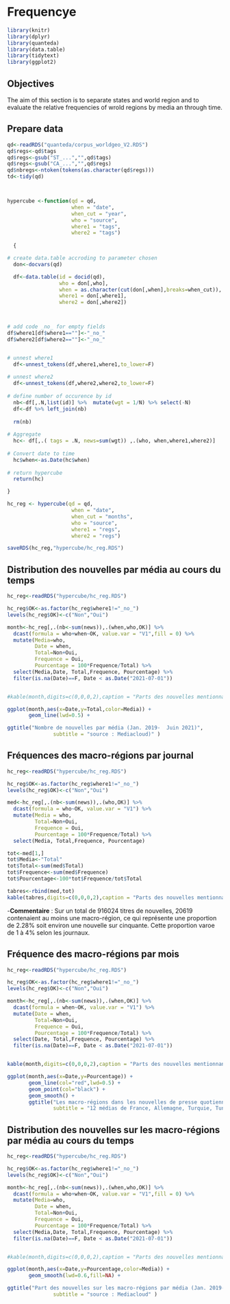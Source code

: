 # Frequencye {#c24_frequency}

```r
library(knitr)
library(dplyr)
library(quanteda)
library(data.table)
library(tidytext)
library(ggplot2)
```

## Objectives

The aim of this section is to separate states and world region and to evaluate the relative frequencies of wrold regions by media an through time.



## Prepare data


```r
qd<-readRDS("quanteda/corpus_worldgeo_V2.RDS")
qd$regs<-qd$tags
qd$regs<-gsub("ST_...","",qd$tags)
qd$regs<-gsub("CA_...","",qd$regs)
qd$nbregs<-ntoken(tokens(as.character(qd$regs)))
td<-tidy(qd)



hypercube <-function(qd = qd,
                     when = "date",
                     when_cut = "year",
                     who = "source",
                     where1 = "tags",
                     where2 = "tags")
                     
  {   

# create data.table accroding to parameter chosen
  don<-docvars(qd)

  df<-data.table(id = docid(qd),
                 who = don[,who],
                 when = as.character(cut(don[,when],breaks=when_cut)),
                 where1 = don[,where1],
                 where2 = don[,where2])



# add code _no_ for empty fields
df$where1[df$where1==""]<-"_no_"
df$where2[df$where2==""]<-"_no_"


# unnest where1
  df<-unnest_tokens(df,where1,where1,to_lower=F)
  
# unnest where2
  df<-unnest_tokens(df,where2,where2,to_lower=F)  
  
# define number of occurence by id
  nb<-df[,.N,list(id)] %>%  mutate(wgt = 1/N) %>% select(-N)
  df<-df %>% left_join(nb) 
  
  rm(nb)
 
# Aggregate
  hc<- df[,.( tags = .N, news=sum(wgt)) ,.(who, when,where1,where2)]
  
# Convert date to time
  hc$when<-as.Date(hc$when)
  
# return hypercube
  return(hc)

}

hc_reg <- hypercube(qd = qd,
                     when = "date",
                     when_cut = "months",
                     who = "source",
                     where1 = "regs",
                     where2 = "regs")

saveRDS(hc_reg,"hypercube/hc_reg.RDS")
```
## Distribution des nouvelles par média au cours du temps

```r
hc_reg<-readRDS("hypercube/hc_reg.RDS")

hc_reg$OK<-as.factor(hc_reg$where1!="_no_") 
levels(hc_reg$OK)<-c("Non","Oui")

month<-hc_reg[,.(nb<-sum(news)),.(when,who,OK)] %>%
  dcast(formula = who+when~OK, value.var = "V1",fill = 0) %>%
  mutate(Media=who,
         Date = when,
         Total=Non+Oui,
         Frequence = Oui,
         Pourcentage = 100*Frequence/Total) %>%
  select(Media,Date, Total,Frequence, Pourcentage) %>%
  filter(is.na(Date)==F, Date < as.Date("2021-07-01"))


#kable(month,digits=c(0,0,0,2),caption = "Parts des nouvelles mentionnant une macro-région")

ggplot(month,aes(x=Date,y=Total,color=Media)) + 
       geom_line(lwd=0.5) +

ggtitle("Nombre de nouvelles par média (Jan. 2019-  Juin 2021)",
               subtitle = "source : Mediacloud)" )
```





## Fréquences des macro-régions par journal

```r
hc_reg<-readRDS("hypercube/hc_reg.RDS")

hc_reg$OK<-as.factor(hc_reg$where1!="_no_") 
levels(hc_reg$OK)<-c("Non","Oui")

med<-hc_reg[,.(nb<-sum(news)),.(who,OK)] %>%
  dcast(formula = who~OK, value.var = "V1") %>% 
  mutate(Media = who,
         Total=Non+Oui,
         Frequence = Oui,
         Pourcentage = 100*Frequence/Total) %>%
  select(Media, Total,Frequence, Pourcentage)

tot<-med[1,]
tot$Media<-"Total"
tot$Total<-sum(med$Total)
tot$Frequence<-sum(med$Frequence)
tot$Pourcentage<-100*tot$Frequence/tot$Total

tabres<-rbind(med,tot)
kable(tabres,digits=c(0,0,0,2),caption = "Parts des nouvelles mentionnant une macro-région")
```

-**Commentaire** : Sur un total de 916024 titres de nouvelles, 20619 contenaient au moins une macro-région, ce qui représente une proportion de 2.28% soit environ une nouvelle sur cinquante. Cette proportion varoe de 1 à 4% selon les journaux. 


## Fréquence des macro-régions par mois

```r
hc_reg<-readRDS("hypercube/hc_reg.RDS")

hc_reg$OK<-as.factor(hc_reg$where1!="_no_") 
levels(hc_reg$OK)<-c("Non","Oui")

month<-hc_reg[,.(nb<-sum(news)),.(when,OK)] %>%
  dcast(formula = when~OK, value.var = "V1") %>% 
  mutate(Date = when,
         Total=Non+Oui,
         Frequence = Oui,
         Pourcentage = 100*Frequence/Total) %>%
  select(Date, Total,Frequence, Pourcentage) %>%
  filter(is.na(Date)==F, Date < as.Date("2021-07-01"))


kable(month,digits=c(0,0,0,2),caption = "Parts des nouvelles mentionnant une macro-région")

ggplot(month,aes(x=Date,y=Pourcentage)) + 
       geom_line(col="red",lwd=0.5) +
       geom_point(col="black") +
       geom_smooth() +
       ggtitle("Les macro-régions dans les nouvelles de presse quotienne (Jan. 2019-  Juin 2021)",
               subtitle = "12 médias de France, Allemagne, Turquie, Tunisie, Irlande et Royaume-Uni (source : Mediacloud)" )
```

## Distribution des nouvelles sur les macro-régions par média au cours du temps

```r
hc_reg<-readRDS("hypercube/hc_reg.RDS")

hc_reg$OK<-as.factor(hc_reg$where1!="_no_") 
levels(hc_reg$OK)<-c("Non","Oui")

month<-hc_reg[,.(nb<-sum(news)),.(when,who,OK)] %>%
  dcast(formula = who+when~OK, value.var = "V1",fill = 0) %>%
  mutate(Media=who,
         Date = when,
         Total=Non+Oui,
         Frequence = Oui,
         Pourcentage = 100*Frequence/Total) %>%
  select(Media,Date, Total,Frequence, Pourcentage) %>%
  filter(is.na(Date)==F, Date < as.Date("2021-07-01"))


#kable(month,digits=c(0,0,0,2),caption = "Parts des nouvelles mentionnant une macro-région")

ggplot(month,aes(x=Date,y=Pourcentage,color=Media)) + 
       geom_smooth(lwd=0.6,fill=NA) +

ggtitle("Part des nouvelles sur les macro-régions par média (Jan. 2019-  Juin 2021)",
               subtitle = "source : Mediacloud" )
```
